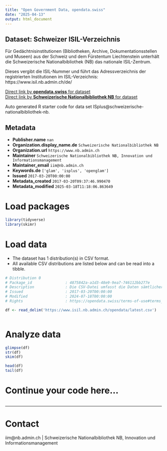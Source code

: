```yaml
---
title: "Open Government Data, opendata.swiss"
date: "2025-04-13"
output: html_document
---
```


## Dataset: Schweizer ISIL-Verzeichnis

Für Gedächtnisinstitutionen (Bibliotheken, Archive, Dokumentationsstellen und Museen) aus der Schweiz und dem Fürstentum Liechtenstein unterhält die Schweizerische Nationalbibliothek (NB) das nationale ISIL-Zentrum.


Dieses vergibt die ISIL-Nummer und führt das Adressverzeichnis der registrierten Institutionen im ISIL-Verzeichnis:
https://www.isil.nb.admin.ch/de/

[Direct link by **opendata.swiss** for dataset](https://opendata.swiss/de/dataset/isplus)<br>
[Direct link by **Schweizerische Nationalbibliothek NB** for dataset](https://www.isil.nb.admin.ch)

Auto generated R starter code for data set ISplus@schweizerische-nationalbibliothek-nb.

## Metadata

- **Publisher.name** `nan`
- **Organization.display_name.de** `Schweizerische Nationalbibliothek NB`
- **Organization.url** `https://www.nb.admin.ch`
- **Maintainer** `Schweizerische Nationalbibliothek NB, Innovation und Informationsmanagement`
- **Maintainer_email** `iim@nb.admin.ch`
- **Keywords.de** `['glam', 'isplus', 'openglam']`
- **Issued** `2017-03-20T00:00:00`
- **Metadata_created** `2017-03-20T09:37:46.990470`
- **Metadata_modified** `2025-03-18T11:18:06.863649`


# Load packages

```r

library(tidyverse)
library(skimr)

```

# Load data

-   The dataset has 1 distribution(s) in CSV format.
-   All available CSV distributions are listed below and can be read into a tibble.

```r

# Distribution 0
# Package_id               : 4875842a-a1d3-48e9-9ea7-746112bb277e
# Description              : Die CSV-Datei umfasst die Daten sämtlicher im Schweizer ISIL-Verzeichnis nachgewiesenen Institutionen.
# Issued                   : 2017-03-20T00:00:00
# Modified                 : 2024-07-18T00:00:00
# Rights                   : https://opendata.swiss/terms-of-use#terms_open

df <- read_delim('https://www.isil.nb.admin.ch/opendata/latest.csv')



```

# Analyze data

```r

glimpse(df)
str(df)
skim(df)

head(df)
tail(df)

```

# Continue your code here...

```r

```

------------------------------------------------------------------------

# Contact

iim@nb.admin.ch | Schweizerische Nationalbibliothek NB, Innovation und Informationsmanagement
